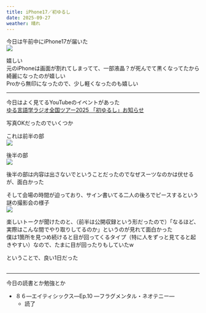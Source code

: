 ```yaml
---
title: iPhone17／初ゆるし
date: 2025-09-27
weather: 晴れ
---
```


今日は午前中にiPhone17が届いた  
![](https://images.kechiiiiin.com/diary/20250929000037.jpeg)

嬉しい  
元のiPhoneは画面が割れてしまってて、一部液晶？が死んでて黒くなってたから綺麗になったのが嬉しい  
Proから無印になったので、少し軽くなったのも嬉しい

---

今日はよく見てるYouTubeのイベントがあった  
[ゆる言語学ラジオ全国ツアー2025 「初ゆるし」お知らせ](https://note.com/yurugengo/n/n0d229253cb05)

写真OKだったのでいくつか

これは前半の部  
![](https://images.kechiiiiin.com/diary/20250929000517.jpeg)

後半の部  
![](https://images.kechiiiiin.com/diary/20250929000623.jpeg)

後半の部は内容は出さないでということだったのでなぜスーツなのかは伏せるが、面白かった

そして会場の時間が迫っており、サイン書いてる二人の後ろでピースするという謎の撮影会の様子  
![](https://images.kechiiiiin.com/diary/20250929000823.jpeg)

楽しいトークが聞けたのと、（前半は公開収録という形だったので）「なるほど、実際はこんな間でやり取りしてるのか」というのが見れて面白かった  
僕は1箇所を見つめ続けると目が回ってくるタイプ（特に人をずっと見てると起きやすい）なので、たまに目が回ったりもしていたw

ということで、良い1日だった  
<Tweet id="https://x.com/yuru_mizuno/status/1972196690787815546" />  
<Tweet id="https://x.com/kenhori2/status/1972316109580931572" />


---

今日の読書とか勉強とか
- ８６―エイティシックス―Ep.10 ―フラグメンタル・ネオテニー―
	- 読了
